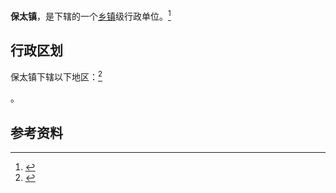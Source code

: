 {{中国乡级行政区|37/13/26/103/000}}

'''保太镇'''，是{{PRC admin/fullname|37/13/26/103/000|3}}下辖的一个[[乡镇|乡镇]]级行政单位。<ref>{{PRC admin/ref sgc|{{PRC admin/parent|37/13/26/103/000}}}}</ref>

== 行政区划 ==

保太镇下辖以下地区：<ref>{{PRC admin/ref sgc|37/13/26/103/000}}</ref>

{{PRC admin/children|37/13/26/103/000}}。

== 参考资料 ==

{{reflist}}

{{行政区划小作品}}
{{PRC admin/navcat|37/13/26/103/000}}